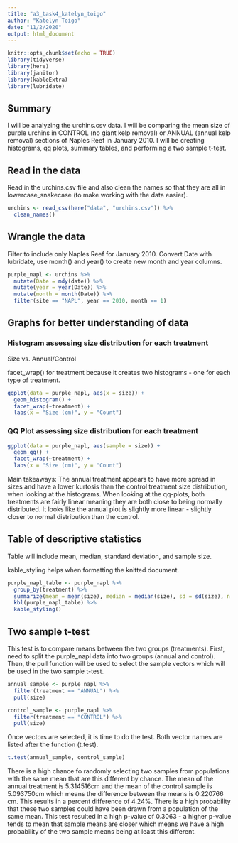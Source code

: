 ```yaml
---
title: "a3_task4_katelyn_toigo"
author: "Katelyn Toigo"
date: "11/2/2020"
output: html_document
---
```


```r
knitr::opts_chunk$set(echo = TRUE)
library(tidyverse)
library(here)
library(janitor)
library(kableExtra)
library(lubridate)
```

## Summary

I will be analyzing the urchins.csv data.  I will be comparing the mean size of purple urchins in CONTROL (no giant kelp removal) or ANNUAL (annual kelp removal) sections of Naples Reef in January 2010. I will be creating histograms, qq plots, summary tables, and performing a two sample t-test.

## Read in the data

Read in the urchins.csv file and also clean the names so that they are all in lowercase_snakecase (to make working with the data easier).
```r
urchins <- read_csv(here("data", "urchins.csv")) %>% 
  clean_names()
```


## Wrangle the data

Filter to include only Naples Reef for January 2010.  Convert Date with lubridate, use month() and year() to create new month and year columns.

```r
purple_napl <- urchins %>% 
  mutate(Date = mdy(date)) %>% 
  mutate(year = year(Date)) %>% 
  mutate(month = month(Date)) %>% 
  filter(site == "NAPL", year == 2010, month == 1)
```


## Graphs for better understanding of data

### Histogram assessing size distribution for each treatment

Size vs. Annual/Control

facet_wrap() for treatment because it creates two histograms - one for each type of treatment.
```r
ggplot(data = purple_napl, aes(x = size)) +
  geom_histogram() +
  facet_wrap(~treatment) +
  labs(x = "Size (cm)", y = "Count")
```

### QQ Plot assessing size distribution for each treatment

```r
ggplot(data = purple_napl, aes(sample = size)) +
  geom_qq() +
  facet_wrap(~treatment) +
  labs(x = "Size (cm)", y = "Count")
```

Main takeaways:  The annual treatment appears to have more spread in sizes and have a lower kurtosis than the control treatment size distribution, when looking at the histograms. When looking at the qq-plots, both treatments are fairly linear meaning they are both close to being normally distributed. It looks like the annual plot is slightly more linear - slightly closer to normal distribution than the control.



## Table of descriptive statistics

Table will include mean, median, standard deviation, and sample size.

kable_styling helps when formatting the knitted document.
```r
purple_napl_table <- purple_napl %>% 
  group_by(treatment) %>% 
  summarize(mean = mean(size), median = median(size), sd = sd(size), n = n())
  kbl(purple_napl_table) %>% 
  kable_styling()
```


## Two sample t-test

This test is to compare means between the two groups (treatments).
First, need to split the purple_napl data into two groups (annual and control).  Then, the pull function will be used to select the sample vectors which will be used in the two sample t-test.
 
```r
annual_sample <- purple_napl %>% 
  filter(treatment == "ANNUAL") %>% 
  pull(size)

control_sample <- purple_napl %>% 
  filter(treatment == "CONTROL") %>% 
  pull(size)
```
 
 
Once vectors are selected, it is time to do the test.  Both vector names are listed after the function (t.test).
 
```r
t.test(annual_sample, control_sample)
```
 
There is a high chance fo randomly selecting two samples from populations with the same mean that are this different by chance. The mean of the annual treatment is 5.314516cm and the mean of the control sample is 5.093750cm which means the difference between the means is 0.220766 cm.  This results in a percent difference of 4.24%.  There is a high probability that these two samples could have been drawn from a population of the same mean.
This test resulted in a high p-value of 0.3063 - a higher p-value tends to mean that sample means are closer which means we have a high probability of the two sample means being at least this different.
 
 
 
